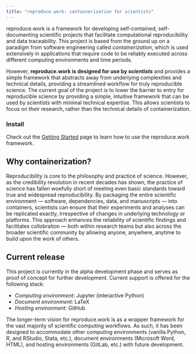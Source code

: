 ```yaml
---
title: "reproduce.work: containerization for scientists"
---
```


reproduce.work is a framework for developing self-contained, self-documenting scientific projects that facilitate computational reproducibility and data traceability. This project is based from the ground up on a paradigm from software engineering called *containerization*, which is used extensively in applications that require code to be reliably executed across different computing environments and time periods. 

However, **reproduce.work is designed for use by *scientists*** and provides a simple framework that abstracts away from underlying complexities and technical details, providing a streamlined workflow for truly reproducible science. The current goal of the project is to lower the barrier to entry for reproducible science by providing a simple, intuitive framework that can be used by scientists with minimal technical expertise. This allows scientists to focus on their research, rather than the technical details of containerization.


### Install
Check out the [Getting Started](/getting-started) page to learn how to use the reproduce.work framework.


## Why containerization?

Reproducibility is core to the philosophy and practice of science. However, as the credibility revolution in recent decades has shown, the practice of science has fallen woefully short of meeting even basic standards toward true and widespread reproducibility. By packaging the entire scientific environment --- software, dependencies, data, and manuscripts --- into containers, scientists can ensure that their experiments and analyses can be replicated exactly, irrespective of changes in underlying technology or platforms. This approach enhances the reliability of scientific findings and facilitates collobration --- both within research teams but also across the broader scientific community by allowing anyone, anywhere, anytime to build upon the work of others.


## Current release

This project is currently in the alpha development phase and serves as proof of concept for further development. Current support is offered for the following stack:

- *Computing environment*: Jupyter (interactive Python)
- *Document environment*: LaTeX
- *Hosting environment*: GitHub
    
The longer-term vision for reproduce.work is as a wrapper framework for the vast majority of scientific computing workflows. As such, it has been designed to accommodate other computing environments (vanilla Python, R, and RStudio, Stata, etc.), document environments (Microsoft Word, HTML), and hosting environments (GitLab, etc.) with future development.




